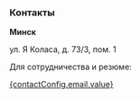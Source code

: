 


### Контакты

<Spacer y="md" />

**Минск**

ул. Я Коласа, д. 73/3, пом. 1

<Spacer y="md" />

Для сотрудничества и резюме: <br />

[{contactConfig.email.value}]()

<Spacer y="md" />

<RequisitesButton />

<Spacer y="md" />

<ContactGroup />
